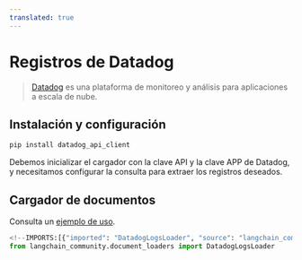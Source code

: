 ```yaml
---
translated: true
---
```


# Registros de Datadog

>[Datadog](https://www.datadoghq.com/) es una plataforma de monitoreo y análisis para aplicaciones a escala de nube.

## Instalación y configuración

```bash
pip install datadog_api_client
```

Debemos inicializar el cargador con la clave API y la clave APP de Datadog, y necesitamos configurar la consulta para extraer los registros deseados.

## Cargador de documentos

Consulta un [ejemplo de uso](/docs/integrations/document_loaders/datadog_logs).

```python
<!--IMPORTS:[{"imported": "DatadogLogsLoader", "source": "langchain_community.document_loaders", "docs": "https://api.python.langchain.com/en/latest/document_loaders/langchain_community.document_loaders.datadog_logs.DatadogLogsLoader.html", "title": "Datadog Logs"}]-->
from langchain_community.document_loaders import DatadogLogsLoader
```
